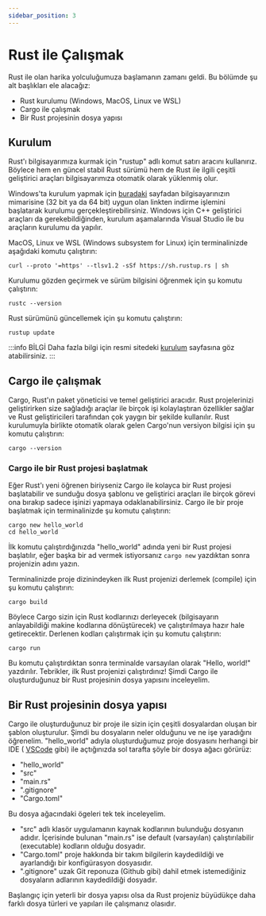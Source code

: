 ```yaml
---
sidebar_position: 3
---
```

# Rust ile Çalışmak

Rust ile olan harika yolculuğumuza başlamanın zamanı geldi. Bu bölümde şu alt başlıkları ele alacağız:

- Rust kurulumu (Windows, MacOS, Linux ve WSL)
- Cargo ile çalışmak
- Bir Rust projesinin dosya yapısı

## Kurulum

Rust'ı bilgisayarımıza kurmak için "rustup" adlı komut satırı aracını kullanırız. Böylece hem en güncel stabil Rust sürümü
hem de Rust ile ilgili çeşitli geliştirici araçları bilgisayarımıza otomatik olarak yüklenmiş olur.

Windows'ta kurulum yapmak için [buradaki](https://www.rust-lang.org/tools/install) sayfadan bilgisayarınızın mimarisine (32 bit ya da 64 bit)
uygun olan linkten indirme işlemini başlatarak kurulumu gerçekleştirebilirsiniz. Windows için C++ geliştirici
araçları da gerekebildiğinden, kurulum aşamalarında Visual Studio ile bu araçların kurulumu da yapılır.

MacOS, Linux ve WSL (Windows subsystem for Linux) için terminalinizde aşağıdaki komutu çalıştırın:

```
curl --proto '=https' --tlsv1.2 -sSf https://sh.rustup.rs | sh
```
Kurulumu gözden geçirmek ve sürüm bilgisini öğrenmek için şu komutu çalıştırın:

```
rustc --version
```

Rust sürümünü güncellemek için şu komutu çalıştırın:

```
rustup update
```

:::info BİLGİ
Daha fazla bilgi için resmi sitedeki [kurulum](https://www.rust-lang.org/tools/install) sayfasına göz atabilirsiniz.
:::

## Cargo ile çalışmak

Cargo, Rust'ın paket yöneticisi ve temel geliştirici aracıdır. Rust projelerinizi geliştirirken size sağladığı araçlar
ile birçok işi kolaylaştıran özellikler sağlar ve Rust geliştiricileri tarafından çok yaygın bir şekilde kullanılır. Rust
kurulumuyla birlikte otomatik olarak gelen Cargo'nun versiyon bilgisi için şu komutu çalıştırın:

```
cargo --version
```

### Cargo ile bir Rust projesi başlatmak

Eğer Rust'ı yeni öğrenen biriyseniz Cargo ile kolayca bir Rust projesi başlatabilir ve sunduğu dosya şablonu ve
geliştirici araçları ile birçok görevi ona bırakıp sadece işinizi yapmaya odaklanabilirsiniz.
Cargo ile bir proje başlatmak için terminalinizde şu komutu çalıştırın:

```
cargo new hello_world
cd hello_world
```

İlk komutu çalıştırdığınızda "hello_world" adında yeni bir Rust projesi başlatılır, eğer başka bir ad vermek istiyorsanız
`cargo new` yazdıktan sonra projenizin adını yazın.

Terminalinizde proje dizinindeyken ilk Rust projenizi derlemek (compile) için şu komutu çalıştırın:

```
cargo build
```
Böylece Cargo sizin için Rust kodlarınızı derleyecek (bilgisayarın anlayabildiği makine kodlarına dönüştürecek) ve çalıştırılmaya
hazır hale getirecektir. Derlenen kodları çalıştırmak için şu komutu çalıştırın:

```
cargo run
```
Bu komutu çalıştırdıktan sonra terminalde varsayılan olarak "Hello, world!" yazdırılır.
Tebrikler, ilk Rust projenizi çalıştırdınız!
Şimdi Cargo ile oluşturduğunuz bir Rust projesinin dosya yapısını inceleyelim.

## Bir Rust projesinin dosya yapısı

Cargo ile oluşturduğunuz bir proje ile sizin için çeşitli dosyalardan oluşan bir şablon oluşturulur. Şimdi bu dosyaların neler olduğunu
ve ne işe yaradığını öğrenelim.
"hello_world" adıyla oluşturduğumuz proje dosyasını herhangi bir IDE ( [VSCode](https://code.visualstudio.com/) gibi) ile açtığınızda sol tarafta şöyle bir dosya ağacı görürüz:

- "hello_world"
- "src"
- "main.rs"
- ".gitignore"
- "Cargo.toml"

Bu dosya ağacındaki ögeleri tek tek inceleyelim.

- "src" adlı klasör uygulamanın kaynak kodlarının bulunduğu dosyanın adıdır. İçerisinde bulunan "main.rs" ise
default (varsayılan) çalıştırılabilir (executable) kodların olduğu dosyadır.
- "Cargo.toml" proje hakkında bir takım bilgilerin kaydedildiği ve ayarlandığı bir konfigürasyon dosyasıdır.
- ".gitignore" uzak Git reponuza (Github gibi) dahil etmek istemediğiniz dosyaların adlarının kaydedildiği dosyadır.

Başlangıç için yeterli bir dosya yapısı olsa da Rust projeniz büyüdükçe daha farklı dosya türleri ve yapıları ile çalışmanız olasıdır.